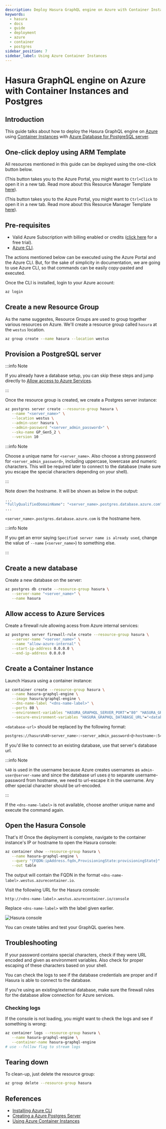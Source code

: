 ```yaml
---
description: Deploy Hasura GraphQL engine on Azure with Container Instances and Postgres
keywords:
  - hasura
  - docs
  - guide
  - deployment
  - azure
  - container
  - postgres
sidebar_position: 7
sidebar_label: Using Azure Container Instances
---
```



# Hasura GraphQL engine on Azure with Container Instances and Postgres

## Introduction

This guide talks about how to deploy the Hasura GraphQL engine on
[Azure](https://azure.microsoft.com) using [Container
Instances](https://azure.microsoft.com/en-us/services/container-instances/)
with [Azure Database for PostgreSQL
server](https://azure.microsoft.com/en-us/services/postgresql/).

## One-click deploy using ARM Template

All resources mentioned in this guide can be deployed using the
one-click button below.

<Tabs className="rst-class">
<TabItem value="postgres server" label="With a new Postgres Server">

(This button takes you to the Azure Portal, you might want to
`Ctrl+Click` to open it in a new tab. Read more about this Resource
Manager Template
[here](https://github.com/hasura/graphql-engine/tree/stable/install-manifests/azure-container-with-pg)).

</TabItem>
<TabItem value="cli" label="With an existing Postgres Server">

(This button takes you to the Azure Portal, you might want to
`Ctrl+Click` to open it in a new tab. Read more about this Resource
Manager Template
[here](https://github.com/hasura/graphql-engine/tree/stable/install-manifests/azure-container)).

</TabItem>
</Tabs>

## Pre-requisites

-   Valid Azure Subscription with billing enabled or credits ([click here](https://azure.microsoft.com/en-us/free/) for a free trial).
-   [Azure CLI](https://docs.microsoft.com/en-us/cli/azure/install-azure-cli).

The actions mentioned below can be executed using the Azure Portal and
the Azure CLI. But, for the sake of simplicity in documentation, we are
going to use Azure CLI, so that commands can be easily copy-pasted and
executed.

Once the CLI is installed, login to your Azure account:

```bash
az login
```

## Create a new Resource Group

As the name suggestes, Resource Groups are used to group together
various resources on Azure. We'll create a resource group called
`hasura` at the `westus` location.

```bash
az group create --name hasura --location westus
```

## Provision a PostgreSQL server

:::info Note

If you already have a database setup, you can skip these steps and jump
directly to [Allow access to Azure Services](/graphql/core/deployment/deployment-guides/azure-container-instances-postgres.mdx#azure-allow-access).

:::

Once the resource group is created, we create a Postgres server
instance:

```bash
az postgres server create --resource-group hasura \
   --name "<server_name>" \
   --location westus \
   --admin-user hasura \
   --admin-password "<server_admin_password>" \
   --sku-name GP_Gen5_2 \
   --version 10
```

:::info Note

Choose a unique name for `<server_name>`. Also choose a strong password
for `<server_admin_password>`, including uppercase, lowercase and
numeric characters. This will be required later to connect to the
database (make sure you escape the special characters depending on your
shell).

:::

Note down the hostname. It will be shown as below in the output:

```bash
...
"fullyQualifiedDomainName": "<server_name>.postgres.database.azure.com",
...
```

`<server_name>.postgres.database.azure.com` is the hostname here.

:::info Note

If you get an error saying `Specified server name is already used`,
change the value of `--name` (`<server_name>`) to something else.

:::

## Create a new database

Create a new database on the server:

```bash
az postgres db create --resource-group hasura \
   --server-name "<server_name>" \
   --name hasura
```

## Allow access to Azure Services

Create a firewall rule allowing acess from Azure internal services:

```bash
az postgres server firewall-rule create --resource-group hasura \
   --server-name "<server_name>" \
   --name "allow-azure-internal" \
   --start-ip-address 0.0.0.0 \
   --end-ip-address 0.0.0.0
```

## Create a Container Instance

Launch Hasura using a container instance:

```bash
az container create --resource-group hasura \
   --name hasura-graphql-engine \
   --image hasura/graphql-engine \
   --dns-name-label "<dns-name-label>" \
   --ports 80 \
   --environment-variables "HASURA_GRAPHQL_SERVER_PORT"="80" "HASURA_GRAPHQL_ENABLE_CONSOLE"="true" \
   --secure-environment-variables "HASURA_GRAPHQL_DATABASE_URL"="<database-url>"
```

`<database-url>` should be replaced by the following format:

```bash
postgres://hasura%40<server_name>:<server_admin_password>@<hostname>:5432/hasura
```

If you'd like to connect to an existing database, use that server's
database url.

:::info Note

`%40` is used in the username because Azure creates usernames as
`admin-user@server-name` and since the database url uses `@` to separate
username-password from hostname, we need to url-escape it in the
username. Any other special character should be url-encoded.

:::

If the `<dns-name-label>` is not available, choose another unique name
and execute the command again.

## Open the Hasura Console

That's it! Once the deployment is complete, navigate to the container
instance's IP or hostname to open the Hasura console:

```bash
az container show --resource-group hasura \
   --name hasura-graphql-engine \
   --query "{FQDN:ipAddress.fqdn,ProvisioningState:provisioningState}" \
   --out table
```

The output will contain the FQDN in the format
`<dns-name-label>.westus.azurecontainer.io`.

Visit the following URL for the Hasura console:

```
http://<dns-name-label>.westus.azurecontainer.io/console
```

Replace `<dns-name-label>` with the label given earlier.

<img
   src="https://storage.googleapis.com/graphql-engine-cdn.hasura.io/main-repo/img/azure_arm_aci_console_graphiql.png"
   class="no-shadow no-shadow" alt="Hasura console"
/>

You can create tables and test your GraphQL queries here.

## Troubleshooting

If your password contains special characters, check if they were URL
encoded and given as environment variables. Also check for proper
escaping of these characters based on your shell.

You can check the logs to see if the database credentials are proper and
if Hasura is able to connect to the database.

If you're using an existing/external database, make sure the firewall
rules for the database allow connection for Azure services.

### Checking logs

If the console is not loading, you might want to check the logs and see
if something is wrong:

```bash
az container logs --resource-group hasura \
   --name hasura-graphql-engine \
   --container-name hasura-graphql-engine
# use --follow flag to stream logs
```

## Tearing down

To clean-up, just delete the resource group:

```bash
az group delete --resource-group hasura
```

## References

-   [Installing Azure CLI](https://docs.microsoft.com/en-us/cli/azure/install-azure-cli)
-   [Creating a Azure Postgres Server](https://docs.microsoft.com/en-us/azure/postgresql/quickstart-create-server-database-azure-cli)
-   [Using Azure Container Instances](https://docs.microsoft.com/en-us/azure/container-instances/container-instances-quickstart)
